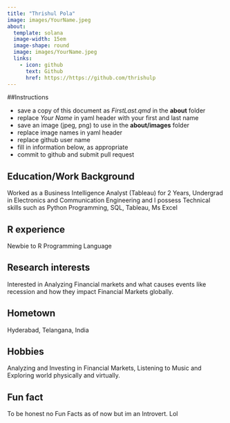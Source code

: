 ```yaml
---
title: "Thrishul Pola"
image: images/YourName.jpeg
about:
  template: solana
  image-width: 15em
  image-shape: round
  image: images/YourName.jpeg
  links:
    - icon: github
      text: Github
      href: https://https://github.com/thrishulp
---
```


##Instructions

-   save a copy of this document as *FirstLast.qmd* in the **about** folder
-   replace *Your Name* in yaml header with your first and last name
-   save an image (jpeg, png) to use in the **about/images** folder
-   replace image names in yaml header
-   replace github user name
-   fill in information below, as appropriate
-   commit to github and submit pull request

## Education/Work Background

Worked as a Business Intelligence Analyst (Tableau) for 2 Years, Undergrad in Electronics and Communication Engineering and I possess Technical skills such as Python Programming, SQL, Tableau, Ms Excel

## R experience

Newbie to R Programming Language

## Research interests

Interested in Analyzing Financial markets and what causes events like recession and how they impact Financial Markets globally.

## Hometown

Hyderabad, Telangana, India

## Hobbies

Analyzing and Investing in Financial Markets, Listening to Music and Exploring world physically and virtually.

## Fun fact

To be honest no Fun Facts as of now but im an Introvert. Lol
